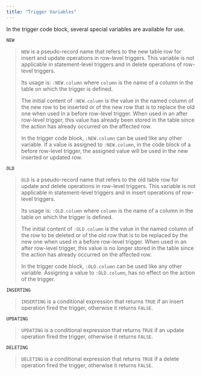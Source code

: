 ```yaml
---
title: "Trigger Variables"
---
```


In the trigger code block, several special variables are available for use.

`NEW`

> `NEW` is a pseudo-record name that refers to the new table row for insert and update operations in row-level triggers. This variable is not applicable in statement-level triggers and in delete operations of row-level triggers.
> 
> Its usage is: `:NEW.column` where `column` is the name of a column in the table on which the trigger is defined.
> 
> The initial content of `:NEW.column` is the value in the named column of the new row to be inserted or of the new row that is to replace the old one when used in a before row-level trigger. When used in an after row-level trigger, this value has already been stored in the table since the action has already occurred on the affected row.
> 
> In the trigger code block, `:NEW.column` can be used like any other variable. If a value is assigned to `:NEW.column`, in the code block of a before row-level trigger, the assigned value will be used in the new inserted or updated row.

`OLD`

> `OLD` is a pseudo-record name that refers to the old table row for update and delete operations in row-level triggers. This variable is not applicable in statement-level triggers and in insert operations of row-level triggers.
> 
> Its usage is: `:OLD.column` where `column` is the name of a column in the table on which the trigger is defined.
> 
> The initial content of `:OLD.column` is the value in the named column of the row to be deleted or of the old row that is to be replaced by the new one when used in a before row-level trigger. When used in an after row-level trigger, this value is no longer stored in the table since the action has already occurred on the affected row.
> 
> In the trigger code block, `:OLD.column` can be used like any other variable. Assigning a value to `:OLD.column`, has no effect on the action of the trigger.

`INSERTING`

> `INSERTING` is a conditional expression that returns `TRUE` if an insert operation fired the trigger, otherwise it returns `FALSE`.

`UPDATING`

> `UPDATING` is a conditional expression that returns `TRUE` if an update operation fired the trigger, otherwise it returns `FALSE`.

`DELETING`

> `DELETING` is a conditional expression that returns `TRUE` if a delete operation fired the trigger, otherwise it returns `FALSE`.
